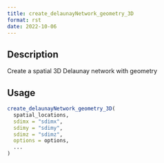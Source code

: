 ```yaml
--- 
title: create_delaunayNetwork_geometry_3D 
format: rst 
date: 2022-10-06 
--- 
```


## Description

Create a spatial 3D Delaunay network with geometry


## Usage

```r
create_delaunayNetwork_geometry_3D(
  spatial_locations,
  sdimx = "sdimx",
  sdimy = "sdimy",
  sdimz = "sdimz",
  options = options,
  ...
)
```


